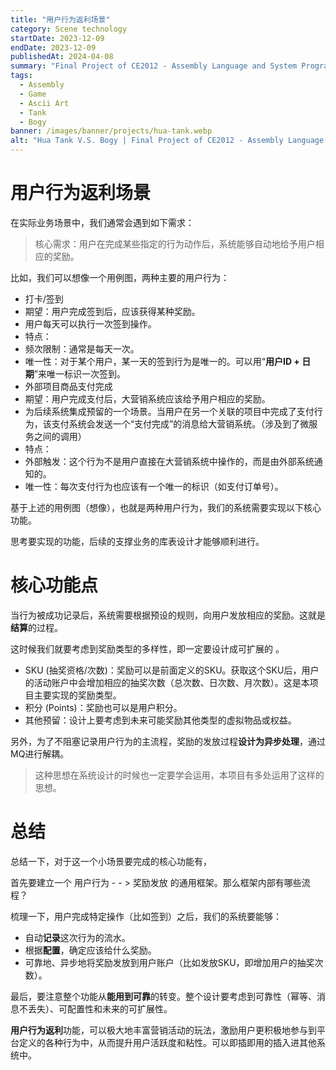 ```yaml
---
title: "用户行为返利场景"
category: Scene technology
startDate: 2023-12-09
endDate: 2023-12-09
publishedAt: 2024-04-08
summary: "Final Project of CE2012 - Assembly Language and System Programming"
tags:
  - Assembly
  - Game
  - Ascii Art
  - Tank
  - Bogy
banner: /images/banner/projects/hua-tank.webp
alt: "Hua Tank V.S. Bogy | Final Project of CE2012 - Assembly Language and System Programming"
---
```



# 用户行为返利场景

在实际业务场景中，我们通常会遇到如下需求：

> 核心需求：用户在完成某些指定的行为动作后，系统能够自动地给予用户相应的奖励。

比如，我们可以想像一个用例图，两种主要的用户行为：

* 打卡/签到
* 期望：用户完成签到后，应该获得某种奖励。
* 用户每天可以执行一次签到操作。
* 特点：
* 频次限制：通常是每天一次。
* 唯一性：对于某个用户，某一天的签到行为是唯一的。可以用“**用户ID + 日期**”来唯一标识一次签到。
* 外部项目商品支付完成
* 期望：用户完成支付后，大营销系统应该给予用户相应的奖励。
* 为后续系统集成预留的一个场景。当用户在另一个关联的项目中完成了支付行为，该支付系统会发送一个“支付完成”的消息给大营销系统。（涉及到了微服务之间的调用）
* 特点：
* 外部触发：这个行为不是用户直接在大营销系统中操作的，而是由外部系统通知的。
* 唯一性：每次支付行为也应该有一个唯一的标识（如支付订单号）。

基于上述的用例图（想像），也就是两种用户行为，我们的系统需要实现以下核心功能。

思考要实现的功能，后续的支撑业务的库表设计才能够顺利进行。

# 核心功能点

当行为被成功记录后，系统需要根据预设的规则，向用户发放相应的奖励。这就是**结算**的过程。

这时候我们就要考虑到奖励类型的多样性，即一定要设计成可扩展的 。

* SKU (抽奖资格/次数)：奖励可以是前面定义的SKU。获取这个SKU后，用户的活动账户中会增加相应的抽奖次数（总次数、日次数、月次数）。这是本项目主要实现的奖励类型。
* 积分 (Points)：奖励也可以是用户积分。
* 其他预留：设计上要考虑到未来可能奖励其他类型的虚拟物品或权益。

另外，为了不阻塞记录用户行为的主流程，奖励的发放过程**设计为异步处理**，通过MQ进行解耦。

> 这种思想在系统设计的时候也一定要学会运用，本项目有多处运用了这样的思想。

# 总结

总结一下，对于这一个小场景要完成的核心功能有，

首先要建立一个 用户行为 - - > 奖励发放 的通用框架。那么框架内部有哪些流程？

梳理一下，用户完成特定操作（比如签到）之后，我们的系统要能够：

* 自动**记录**这次行为的流水。
* 根据**配置**，确定应该给什么奖励。
* 可靠地、异步地将奖励发放到用户账户（比如发放SKU，即增加用户的抽奖次数）。

最后，要注意整个功能从**能用到可靠**的转变。整个设计要考虑到可靠性（幂等、消息不丢失）、可配置性和未来的可扩展性。

**用户行为返利**功能，可以极大地丰富营销活动的玩法，激励用户更积极地参与到平台定义的各种行为中，从而提升用户活跃度和粘性。可以即插即用的插入进其他系统中。
